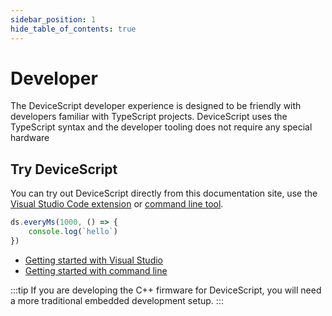 ```yaml
---
sidebar_position: 1
hide_table_of_contents: true
---
```


# Developer

The DeviceScript developer experience is designed to be friendly with developers familiar with TypeScript projects.
DeviceScript uses the TypeScript syntax and the developer tooling does not require any special hardware

## Try DeviceScript

You can try out DeviceScript directly from this documentation site, use the [Visual Studio Code extension](/getting-started/vscode) or [command line tool](/getting-started/cli).

```ts edit codesandbox
ds.everyMs(1000, () => {
    console.log(`hello`)
})
```

-   [Getting started with Visual Studio](/getting-started/vscode)
-   [Getting started with command line](/getting-started/cli)

:::tip
If you are developing the C++ firmware for DeviceScript,
you will need a more traditional embedded development setup.
:::

